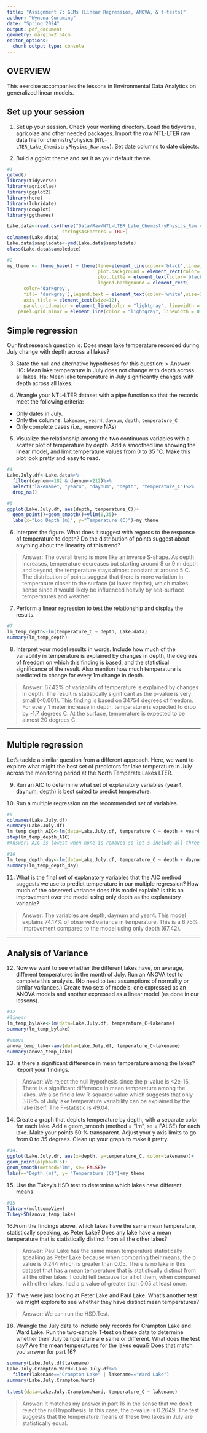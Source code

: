 ```yaml
---
title: "Assignment 7: GLMs (Linear Regressios, ANOVA, & t-tests)"
author: "Wynona Curaming"
date: "Spring 2024"
output: pdf_document
geometry: margin=2.54cm
editor_options: 
  chunk_output_type: console
---
```


## OVERVIEW

This exercise accompanies the lessons in Environmental Data Analytics on generalized linear models. 

## Set up your session 
1. Set up your session. Check your working directory. Load the tidyverse, agricolae and other needed packages. Import the *raw* NTL-LTER raw data file for chemistry/physics (`NTL-LTER_Lake_ChemistryPhysics_Raw.csv`). Set date columns to date objects.

2. Build a ggplot theme and set it as your default theme.

```r
#1
getwd()
library(tidyverse)
library(agricolae)
library(ggplot2)
library(here)
library(lubridate)
library(cowplot)
library(ggthemes)

Lake.data<-read.csv(here("Data/Raw/NTL-LTER_Lake_ChemistryPhysics_Raw.csv"), 
                    stringsAsFactors = TRUE)
colnames(Lake.data)
Lake.data$sampledate<-ymd(Lake.data$sampledate)
class(Lake.data$sampledate)

#2
my_theme <- theme_base() + theme(line=element_line(color='black',linewidth=1),
                                 plot.background = element_rect(color='beige', fill='beige'),
                                 plot.title = element_text(color='black', size=12),
                                 legend.background = element_rect(
      color='darkgrey',
      fill= 'darkgrey'),legend.text = element_text(color='white',size=12),
      axis.title = element_text(size=12), 
      panel.grid.major = element_line(color = "lightgray", linewidth = 0.5),
    panel.grid.minor = element_line(color = "lightgray", linewidth = 0.25))
```

## Simple regression
Our first research question is: Does mean lake temperature recorded during July change with depth across all lakes?

3. State the null and alternative hypotheses for this question:
> Answer:
H0: Mean lake temperature in July does not change with depth across all lakes. 
Ha: Mean lake temperature in July significantly changes with depth across all lakes. 

4.  Wrangle your NTL-LTER dataset with a pipe function so that the records meet the following criteria: 
 * Only dates in July. 
 * Only the columns: `lakename`, `year4`, `daynum`, `depth`, `temperature_C`
 * Only complete cases (i.e., remove NAs)

5. Visualize the relationship among the two continuous variables with a scatter plot of temperature by depth. Add a smoothed line showing the linear model, and limit temperature values from 0 to 35 °C. Make this plot look pretty and easy to read.

```r
#4
Lake.July.df<-Lake.data%>%
  filter(daynum>=182 & daynum<=212)%>%
  select("lakename", "year4", "daynum", "depth", "temperature_C")%>%
  drop_na()

#5
ggplot(Lake.July.df, aes(depth, temperature_C))+
  geom_point()+geom_smooth()+ylim(0,35)+
  labs(x="Log Depth (m)", y="Temperature (C)")+my_theme

```


6. Interpret the figure. What does it suggest with regards to the response of temperature to depth? Do the distribution of points suggest about anything about the linearity of this trend?

> Answer: The overall trend is more like an inverse S-shape. As depth increases, temperature decreases but starting around 8 or 9 m depth and beyond, the temperature stays almost constant at around 5 C. The distribution of points suggest that there is more variation in temperature closer to the surface (at lower depths), which makes sense since it would likely be influenced heavily by sea-surface temperatures and weather. 

7. Perform a linear regression to test the relationship and display the results.

```r
#7
lm_temp_depth<-lm(temperature_C ~ depth, Lake.data)
summary(lm_temp_depth)
```


8. Interpret your model results in words. Include how much of the variability in temperature is explained by changes in depth, the degrees of freedom on which this finding is based, and the statistical significance of the result. Also mention how much temperature is predicted to change for every 1m change in depth. 

> Answer:
67.42% of variability of temperature is explained by changes in depth. The result is statistically significant as the p-value is very small (<0.001). This finding is based on 34754 degrees of freedom. For every 1 meter increase in depth, temperature is expected to drop by -1.7 degrees C. At the surface, temperature is expected to be almost 20 degrees C.

---

## Multiple regression
Let's tackle a similar question from a different approach. Here, we want to explore what might the best set of predictors for lake temperature in July across the monitoring period at the North Temperate Lakes LTER. 

9. Run an AIC to determine what set of explanatory variables (year4, daynum, depth) is best suited to predict temperature.

10. Run a multiple regression on the recommended set of variables. 

```r
#9
colnames(Lake.July.df)
summary(Lake.July.df)
lm_temp_depth_AIC<-lm(data=Lake.July.df, temperature_C ~ depth + year4 + daynum)
step(lm_temp_depth_AIC)
#Answer: AIC is lowest when none is removed so let's include all three explanatory variables to predict temperature. 

#10
lm_temp_depth_day<-lm(data=Lake.July.df, temperature_C ~ depth + daynum + year4)
summary(lm_temp_depth_day)
```

11. What is the final set of explanatory variables that the AIC method suggests we use to predict temperature in our multiple regression? How much of the observed variance does this model explain? Is this an improvement over the model using only depth as the explanatory variable?

> Answer: The variables are depth, daynum and year4. This model explains 74.17% of observed variance in temperature. 
This is a 6.75% improvement compared to the model using only depth (67.42). 

---
## Analysis of Variance

12. Now we want to see whether the different lakes have, on average, different temperatures in the month of July. Run an ANOVA test to complete this analysis. (No need to test assumptions of normality or similar variances.) Create two sets of models: one expressed as an ANOVA models and another expressed as a linear model (as done in our lessons).

```r
#12
#linear 
lm_temp_bylake<-lm(data=Lake.July.df, temperature_C~lakename)
summary(lm_temp_bylake)

#anova
anova_temp_lake<-aov(data=Lake.July.df, temperature_C~lakename)
summary(anova_temp_lake)
```

13. Is there a significant difference in mean temperature among the lakes? Report your findings.

> Answer: We reject the null hypothesis since the p-value is <2e-16. There is a significant difference in mean temperature among the lakes. We also find a low R-squared value which suggests that only 3.89% of July lake temperature variability can be explained by the lake itself. The F-statistic is 49.04.

14. Create a graph that depicts temperature by depth, with a separate color for each lake. Add a geom_smooth (method = "lm", se = FALSE) for each lake. Make your points 50 % transparent. Adjust your y axis limits to go from 0 to 35 degrees. Clean up your graph to make it pretty. 

```r
#14.
ggplot(Lake.July.df, aes(x=depth, y=temperature_C, color=lakename))+
geom_point(alpha=0.5)+
geom_smooth(method="lm", se= FALSE)+
labs(x="Depth (m)", y= "Temperature (C)")+my_theme

```

15. Use the Tukey's HSD test to determine which lakes have different means.
```r
#15
library(multcompView)
TukeyHSD(anova_temp_lake)

```

16.From the findings above, which lakes have the same mean temperature, statistically speaking, as Peter Lake? Does any lake have a mean temperature that is statistically distinct from all the other lakes?

>Answer: Paul Lake has the same mean temperature statistically speaking as Peter Lake because when comparing their means, the p value is 0.244 which is greater than 0.05. There is no lake in this dataset that has a mean temperature that is statistically distinct from all the other lakes. I could tell because for all of them, when compared with other lakes, had a p value of greater than 0.05 at least once.   
 
17. If we were just looking at Peter Lake and Paul Lake. What's another test we might explore to see whether they have distinct mean temperatures?

>Answer: We can run the HSD.Test.

18. Wrangle the July data to include only records for Crampton Lake and Ward Lake. Run the two-sample T-test on these data to determine whether their July temperature are same or different. What does the test say? Are the mean temperatures for the lakes equal? Does that match you answer for part 16?

```r
summary(Lake.July.df$lakename)
Lake.July.Crampton.Ward<-Lake.July.df%>%
  filter(lakename=="Crampton Lake" | lakename=="Ward Lake")
summary(Lake.July.Crampton.Ward)
  
t.test(data=Lake.July.Crampton.Ward, temperature_C ~ lakename)  

```

>Answer: It matches my answer in part 16 in the sense that we don't reject the null hypothesis. In this case, the p-value is 0.2649. The test suggests that the temperature means of these two lakes in July are statistically equal.  
